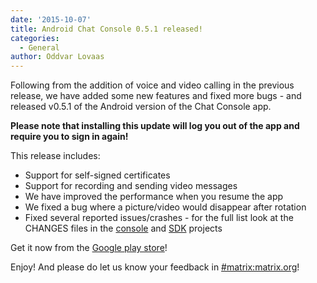```yaml
---
date: '2015-10-07'
title: Android Chat Console 0.5.1 released!
categories:
  - General
author: Oddvar Lovaas
---
```


Following from the addition of voice and video calling in the previous release, we have added some new features and fixed more bugs - and released v0.5.1 of the Android version of the Chat Console app. 

<strong>Please note that installing this update will log you out of the app and require you to sign in again!</strong>

This release includes:
<ul>
	<li>Support for self-signed certificates</li>
	<li>Support for recording and sending video messages</li>
	<li>We have improved the performance when you resume the app</li>
	<li>We fixed a bug where a picture/video would disappear after rotation</li>
	<li>Fixed several reported issues/crashes - for the full list look at the CHANGES files in the <a href="https://github.com/matrix-org/matrix-android-console/blob/master/CHANGES.rst">console</a> and <a href="https://github.com/matrix-org/matrix-android-sdk/blob/master/CHANGES.rst">SDK</a> projects</li>
</ul>

Get it now from the <a href="https://play.google.com/store/apps/details?id=org.matrix.androidsdk.alpha">Google play store</a>!

Enjoy! And please do let us know your feedback in <a href="/beta/#/room/#matrix:matrix.org">#matrix:matrix.org</a>!